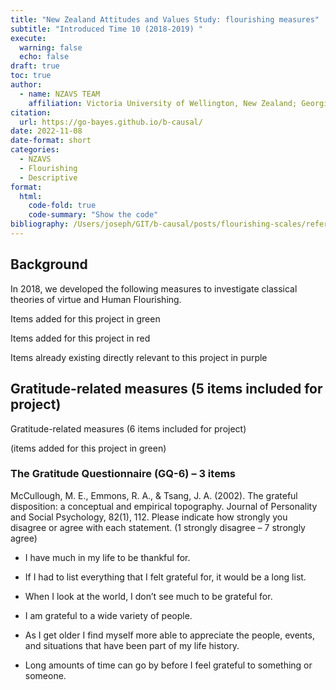 ```yaml
---
title: "New Zealand Attitudes and Values Study: flourishing measures"
subtitle: "Introduced Time 10 (2018-2019) " 
execute:
  warning: false
  echo: false
draft: true
toc: true
author: 
  - name: NZAVS TEAM
    affiliation: Victoria University of Wellington, New Zealand; Georgia State University, USA;  University of Auckland,  New Zealand
citation:
  url: https://go-bayes.github.io/b-causal/
date: 2022-11-08
date-format: short
categories: 
  - NZAVS
  - Flourishing
  - Descriptive
format:
  html:
    code-fold: true
    code-summary: "Show the code"
bibliography: /Users/joseph/GIT/b-causal/posts/flourishing-scales/references.bib
---
```



## Background 

In 2018, we developed the following measures to investigate classical theories of virtue and Human Flourishing.


<p style="color :green; ">

Items added for this project in green

<p>

<p style="color :red; ">

Items added for this project in red

<p>

<p style="color :purple; ">

Items already existing directly relevant to this project in purple

<p>

## Gratitude-related measures (5 items included for project)

Gratitude-related measures (6 items included for project)

<p style="color :green; ">

(items added for this project in green)

<p>

### The Gratitude Questionnaire (GQ-6) -- 3 items

McCullough, M. E., Emmons, R. A., & Tsang, J. A. (2002). The grateful disposition: a conceptual and empirical topography. Journal of Personality and Social Psychology, 82(1), 112. Please indicate how strongly you disagree or agree with each statement. (1 strongly disagree -- 7 strongly agree)

-   <p style="color :green; ">

    I have much in my life to be thankful for.

    <p>

-   If I had to list everything that I felt grateful for, it would be a long list.

-   <p style="color :green; ">

    When I look at the world, I don't see much to be grateful for.

    <p>

-   <p style="color :green; ">

    I am grateful to a wide variety of people.

    <p>

-   As I get older I find myself more able to appreciate the people, events, and situations that have been part of my life history.

-   Long amounts of time can go by before I feel grateful to something or someone.
